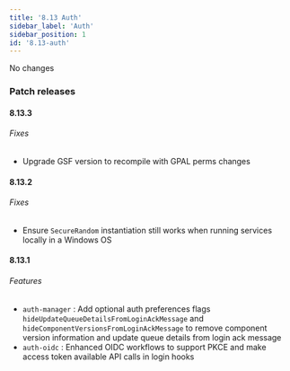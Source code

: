 ```yaml
---
title: '8.13 Auth'
sidebar_label: 'Auth'
sidebar_position: 1
id: '8.13-auth'
---
```


No changes

### Patch releases

#### 8.13.3

###### Fixes

* Upgrade GSF version to recompile with GPAL perms changes 

#### 8.13.2

###### Fixes

* Ensure `SecureRandom` instantiation still works when running services locally in a Windows OS 

#### 8.13.1

###### Features

* `auth-manager` : Add optional auth preferences flags `hideUpdateQueueDetailsFromLoginAckMessage` and `hideComponentVersionsFromLoginAckMessage` to remove component version information and update queue details from login ack message 
* `auth-oidc` : Enhanced OIDC workflows to support PKCE and make access token available API calls in login hooks 